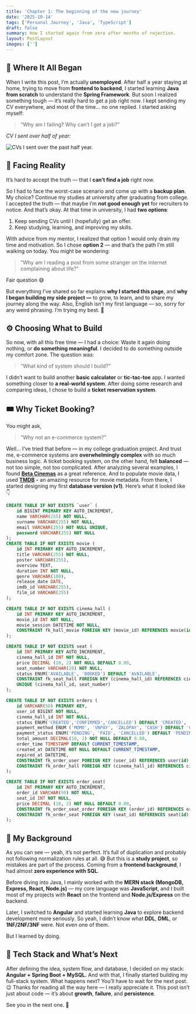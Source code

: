 ```yaml
---
title: 'Chapter 1: The beginning of the new journey'
date: '2025-10-14'
tags: ['Personal Journey', 'Java', 'TypeScript']
draft: false
summary: How I started again from zero after months of rejection.
layout: PostLayout
images: ['']
---
```



## 💭 Where It All Began


When I write this post, I’m actually **unemployed**. After half a year staying at home, trying to move from **frontend to backend**, I started learning **Java from scratch** to understand the **Spring Framework**. But soon I realized something tough — it’s really hard to get a job right now. I kept sending my CV everywhere, and most of the time… no one replied. I started asking myself:

> “Why am I failing? Why can’t I get a job?”

_CV I sent over half of year:_


![CVs I sent over the past half year.](https://prod-files-secure.s3.us-west-2.amazonaws.com/efeae8fb-3b44-437e-a57e-be87cac69182/b9c350dd-1fc9-4db6-9810-278939935fe9/Screenshot_from_2025-10-15_01-40-34.png?X-Amz-Algorithm=AWS4-HMAC-SHA256&X-Amz-Content-Sha256=UNSIGNED-PAYLOAD&X-Amz-Credential=ASIAZI2LB4662J4JM6U5%2F20251015%2Fus-west-2%2Fs3%2Faws4_request&X-Amz-Date=20251015T075249Z&X-Amz-Expires=3600&X-Amz-Security-Token=IQoJb3JpZ2luX2VjEMP%2F%2F%2F%2F%2F%2F%2F%2F%2F%2FwEaCXVzLXdlc3QtMiJIMEYCIQD1NVmI58X3Ztha3F5iyUOB5v9iOKSYHHuQ4ni5mCoMXQIhANs5010bNMZ0wtxenKRziYTaNHizAgudV73UM07EDHv1Kv8DCGwQABoMNjM3NDIzMTgzODA1IgzAiHXDUzf4V58AzuYq3AMIyNOX6B7m30Jwbdg0DdT1elule59qUhlY%2BqkG19G8x3dlFJIXKJFMJMl%2B0H1OvfDlDxDMmzX9jErxQ5r1VG4OmHjJLVmImXmnzlLAlfyulqe6GioeRMSC%2FFLUkQknWmTMVwx90ke%2FlCH%2BpP9gfT8r18Kr%2FCzjYOY7W7AuMPDVvoaItShtpA2GXLlMQdYgWzzcwVfnRNtbxeJSqPZF%2B6GXOt%2FSNgHW0Y%2BK0HmeYosq3ip57lvkYWiUyVcjnRN%2FhnmFudga6pegdewtB61IZw73HQaLMhfZ5seg9QHhN3bvQDzK1%2FJi2YC8K6D3nRzQRirlVhOKdy0P55WcQmLVMKYYpmDv6MkOQWZeU9l1kFrr2Ys7tyk8%2Fiornxa7CI5wkwd836qQtz4zMs36ANYQHH9hrdKUlKdsU%2B7qtQHs2L9E8JVa60x8RaLaOkc%2Bfv6A43eg0OCaepXZAdI0%2BRxw9W1%2BB5%2BaJRoBJ8hGNluTQqfcModNFQB%2BsHfCqi5pz23Z%2BK4h7nJvTBFF4AHtWKgza8HWZNjg1i9Ppc%2FR1sBIWq6R8IYnHAvTeJZk3sL55Eek0F7Si9k193v7RlPwxgARXgCbCsDA0BmgWoHIBxQt1M%2BbsfbK5biRF4Uu3Cu2DjCEobzHBjqkAfwg%2FTB9ClSgkyUv2lv%2BmeHYpKI7b0dX9tEVp2MRQVnyFeo4doINy28mDWCnBqY7oMAp9DAJZkkb%2BQD12Ovh3pW%2FhrIZqEQuHv3X2%2Fn1TzuXvD7txg6GOpKNiPC3D4oj9X4e%2BahunnhVQ%2B%2BFA3lsm6Ls2KUoeChkiG6kHYXh5hpDqQSYfMa%2BtzJjxs%2FhAj3i8HGcM8%2BXdHnjYU9Aqv2AEfqjTKQJ&X-Amz-Signature=2efb26a46b4a32f9b64e57dc9d40259551a66d7a4cfa8f82e6cd5b91cf4031d8&X-Amz-SignedHeaders=host&x-amz-checksum-mode=ENABLED&x-id=GetObject)


## 🥀 Facing Reality


It’s hard to accept the truth — that I **can’t find a job** right now.


So I had to face the worst-case scenario and come up with a **backup plan**. My choice? Continue my studies at university after graduating from college. I accepted the truth — that maybe I’m **not good enough yet** for recruiters to notice. And that’s okay. At that time in university, I had **two options**:

1. Keep sending CVs until I (hopefully) get an offer.
2. Keep studying, learning, and improving my skills.

With advice from my mentor, I realized that option 1 would only drain my time and motivation. So I chose **option 2** — and that’s the path I’m still walking on today. You might be wondering:

> “Why am I reading a post from some stranger on the internet complaining about life?”

Fair question 😅


But everything I’ve shared so far explains **why I started this page**, and **why I began building my side project —** to grow, to learn, and to share my journey along the way. Also, English isn’t my first language — so, sorry for any weird phrasing. I’m trying my best. 🙏


## ⚙️ Choosing What to Build


So now, with all this free time — I had a choice: Waste it again doing nothing, or **do something meaningful**. I decided to do something outside my comfort zone. The question was:

> “What kind of system should I build?”

I didn’t want to build another **basic calculator** or **tic-tac-toe** app. I wanted something closer to **a real-world system**. After doing some research and comparing ideas, I chose to build a **ticket reservation system**.


## 🎟️ Why Ticket Booking?


You might ask,

> “Why not an e-commerce system?”

Well… I’ve tried that before — in my college graduation project. And trust me, e-commerce systems are **overwhelmingly complex** with so much business logic. A ticket booking system, on the other hand, felt **balanced** — not too simple, not too complicated. After analyzing several examples, I found [**Beta Cinemas**](https://betacinemas.vn/home.htm) as a great reference. And to populate movie data, I used [**TMDB**](https://www.themoviedb.org/) **-** an amazing resource for movie metadata. From there, I started designing my first **database version (v1)**. Here’s what it looked like 👇


```sql
CREATE TABLE IF NOT EXISTS `user` (
	id BIGINT PRIMARY KEY AUTO_INCREMENT,
	name VARCHAR(255) NOT NULL,
	surname VARCHAR(255) NOT NULL,
	email VARCHAR(255) NOT NULL UNIQUE,
	password VARCHAR(255) NOT NULL
);
CREATE TABLE IF NOT EXISTS movie (
	id INT PRIMARY KEY AUTO_INCREMENT,
	title VARCHAR(255) NOT NULL,
	poster VARCHAR(255),
	overview TEXT,
	duration INT NOT NULL,
	genre VARCHAR(100),
	release_date DATE,
	imdb_id VARCHAR(255),
	film_id VARCHAR(255)
);

CREATE TABLE IF NOT EXISTS cinema_hall (
	id INT PRIMARY KEY AUTO_INCREMENT,
	movie_id INT NOT NULL,
	movie_session DATETIME NOT NULL,
	CONSTRAINT fk_hall_movie FOREIGN KEY (movie_id) REFERENCES movie(id) ON DELETE CASCADE
);

CREATE TABLE IF NOT EXISTS seat (
    id INT PRIMARY KEY AUTO_INCREMENT,
    cinema_hall_id INT NOT NULL,
    price DECIMAL (10, 2) NOT NULL DEFAULT 0.00,
    seat_number VARCHAR(20) NOT NULL,
    status ENUM('AVAILABLE', 'BOOKED') DEFAULT 'AVAILABLE',
    CONSTRAINT fk_seat_hall FOREIGN KEY (cinema_hall_id) REFERENCES cinema_hall(id) ON DELETE CASCADE,
    UNIQUE (cinema_hall_id, seat_number)
);

CREATE TABLE IF NOT EXISTS orders (
	id VARCHAR(50) PRIMARY KEY,
	user_id BIGINT NOT NULL,
	cinema_hall_id INT NOT NULL,
	status ENUM('CREATED','CONFIRMED','CANCELLED') DEFAULT 'CREATED', 
	payment_method ENUM ('MOMO', 'VNPAY', 'ZALOPAY', 'CASH') DEFAULT 'CASH',
	payment_status ENUM('PENDING', 'PAID', 'CANCELLED') DEFAULT 'PENDING',
	total_amount DECIMAL(10, 2) NOT NULL DEFAULT 0.00,
	order_time TIMESTAMP DEFAULT CURRENT_TIMESTAMP,
	created_at DATETIME NOT NULL DEFAULT CURRENT_TIMESTAMP,
	expired_at DATETIME,
	CONSTRAINT fk_order_user FOREIGN KEY (user_id) REFERENCES user(id) ON DELETE CASCADE,
	CONSTRAINT fk_order_hall FOREIGN KEY (cinema_hall_id) REFERENCES cinema_hall(id) ON DELETE CASCADE
);

CREATE TABLE IF NOT EXISTS order_seat(
	id INT PRIMARY KEY AUTO_INCREMENT,
	order_id VARCHAR(50) NOT NULL,
	seat_id INT NOT NULL,
	price DECIMAL (10, 2) NOT NULL DEFAULT 0.00,
	CONSTRAINT fk_order_seat_order FOREIGN KEY (order_id) REFERENCES orders(id) ON DELETE CASCADE,
	CONSTRAINT fk_order_seat FOREIGN KEY (seat_id) REFERENCES seat(id) ON DELETE CASCADE	
);
```


## 🧩 My Background


As you can see — yeah, it’s not perfect. It’s full of duplication and probably not following normalization rules at all. 😅 But this is a **study project**, so mistakes are part of the process. Coming from a **frontend background**, I had almost **zero experience with SQL**.


Before diving into Java, I mainly worked with the **MERN stack (MongoDB, Express, React, Node.js)** — my core language was **JavaScript**, and I built most of my projects with **React** on the frontend and **Node.js/Express** on the backend.


Later, I switched to **Angular** and started learning **Java** to explore backend development more seriously. So yeah, I didn’t know what **DDL**, **DML**, or **1NF/2NF/3NF** were. Not even one of them.


But I learned by doing.


## 🔧 Tech Stack and What’s Next


After defining the idea, system flow, and database, I decided on my stack: **Angular + Spring Boot + MySQL.** And with that, I finally started building my full-stack system. What happens next? You’ll have to wait for the next post. 😉 Thanks for reading all the way here — I really appreciate it. This post isn’t just about code — it’s about **growth**, **failure**, and **persistence**.


See you in the next one. 👋

